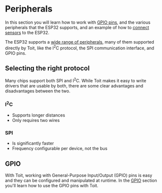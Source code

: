 # Peripherals

In this section you will learn how to work with [GPIO pins](gpio), and the various peripherals that the ESP32 supports,
and an example of how to [connect sensors](drivers/bme280) to the ESP32.

The ESP32 supports a [wide range of peripherals](https://docs.espressif.com/projects/esp-idf/en/latest/esp32/api-reference/peripherals/index.html),
many of them supported directly by Toit, like the I<sup>2</sup>C protocol, the SPI communication interface, and GPIO pins.

## Selecting the right protocol

Many chips support both SPI and I<sup>2</sup>C. While Toit makes it easy to write drivers that are usable by both, there are some clear advantages and disadvantages between the two.

### I<sup>2</sup>C

- Supports longer distances
- Only requires two wires

### SPI

- Is significantly faster
- Frequency configurable per device, not the bus

## GPIO

With Toit, working with General-Purpose Input/Output (GPIO) pins is easy and they can be configured and manipulated at runtime.
In the [GPIO](gpio) section you'll learn how to use the GPIO pins with Toit.
